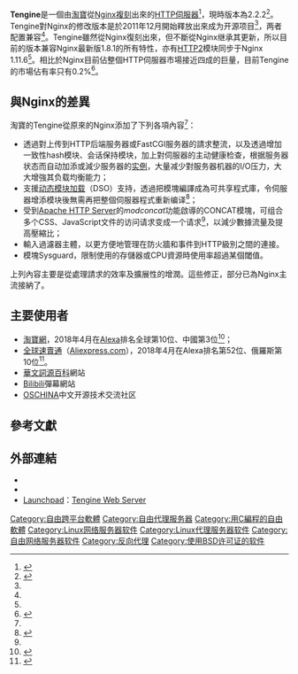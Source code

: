 {{inappropriate tone|time=2020-03-10T17:40:50+00:00}}
{{roughtranslation|time=2020-03-10T17:40:50+00:00}}
{{NoteTA|G1=IT|G2=FL}}
{{Infobox Software
 | name = tengine
 | logo = 
 | developer = 淘寶（從[[Igor_Sysoev|Igor Sysoev]]的[[nginx|nginx]][[复刻_(软件工程)|複刻]]）
 | released  = {{start date|2011|11|29}}<ref name=change>{{cite web |language=zh-hans |url=http://tengine.taobao.org/changelog_cn.html |title=变更列表 |editor=taobao.org |accessdate=2018-04-27 |archive-date=2018-04-27 |archive-url=https://web.archive.org/web/20180427184309/http://tengine.taobao.org/changelog_cn.html |dead-url=no }}</ref><ref name=webarchive>{{cite web |title=淘宝Web服务器Tengine正式开源 |date=2011-12-02 |url=http://rdc.taobao.com/blog/cs/?p=1348 |archiveurl=https://web.archive.org/web/20120107131717/http://rdc.taobao.com/blog/cs/?p=1348 |archivedate=2012-01-07 |language=zh-hans |deadurl=yes |accessdate=2015-05-26 }}</ref>
 | latest_release_version = 2.3.3
 | latest_release_date    = {{start_date_and_age|2021|03|25}}<ref name=change />
 | environment = [[GNU|GNU]]/[[Linux|Linux]] <br /> [[Unix|Unix]]
 | type = [[HTTP伺服器|HTTP伺服器]]
 | license = [[自由軟件|自由軟件]] ([[BSD许可证|BSD许可证]])
 | url = {{Official |url=http://tengine.taobao.org/}}
}}
'''Tengine'''是一個由[[淘寶|淘寶]]從[[Nginx|Nginx]][[复刻_(软件工程)|複刻]]出來的[[HTTP伺服器|HTTP伺服器]]<ref>{{cite web |url=http://blog.longwin.com.tw/2011/12/taobao-tengine-web-server-2011/ |title=淘寶將 Web Server Open Source - Tengine |date=2011-11-29 |accessdate=2015-05-13 |archive-date=2015-05-26 |archive-url=https://web.archive.org/web/20150526093130/http://blog.longwin.com.tw/2011/12/taobao-tengine-web-server-2011/ |dead-url=no }}</ref>，現時版本為2.2.2<ref name=intro>{{cite web |language=zh-hans |url=https://tengine.taobao.org |title=简介 |editor=taobao.org |accessdate=2018-04-27 |archive-date=2018-04-27 |archive-url=https://web.archive.org/web/20180427184113/https://tengine.taobao.org/ |dead-url=no }}</ref>。Tengine對Nginx的修改版本是於2011年12月開始釋放出來成为开源项目<ref name=intro />，两者配置兼容<ref name=intro />。Tengine雖然從Nginx復刻出來，但不斷從Nginx继承其更新，所以目前的版本兼容Nginx最新版1.8.1的所有特性，亦有[[HTTP/2|HTTP2]]模块同步于Nginx 1.11.6<ref name=change />。相比於Nginx目前佔整個HTTP伺服器市場接近四成的巨量，目前Tengine的市場佔有率只有0.2%<ref>{{cite web |accessdate=2018-04-27 |publisher=W3Techs.com |url=http://w3techs.com/technologies/comparison/ws-nginx,ws-tengine |title=Nginx和Tengine比較 |language=en }}</ref>。

==與Nginx的差異==
淘寶的Tengine從原來的Nginx添加了下列各項內容<ref name=intro />：
*透過對上传到HTTP后端服务器或FastCGI服务器的請求整流，以及透過增加一致性hash模块、会话保持模块，加上對伺服器的主动健康检查，根据服务器状态而自动加添或減少服务器的[[实例|实例]]，大量减少對服务器机器的I/O压力，大大增強其负载均衡能力；
*支援[[动态模块加载|动态模块加载]]（DSO）支持，透過把模塊編譯成為可共享程式庫，令伺服器增添模块後無需再把整個伺服器程式重新编译<ref>{{cite web |url=https://dmsimard.com/2014/06/21/a-use-case-of-tengine-a-drop-in-replacement-and-fork-of-nginx/ |language=en |title=A use case of Tengine, a drop-in replacement and fork of nginx |trans_title=使用Tengine的案例：一個可直接取代nginx的複刻 |accessdate=2015-05-26 |date=2014-06-21 |archive-date=2015-05-26 |archive-url=https://web.archive.org/web/20150526090256/https://dmsimard.com/2014/06/21/a-use-case-of-tengine-a-drop-in-replacement-and-fork-of-nginx/ |dead-url=no }}</ref>；
*受到[[Apache_HTTP_Server|Apache HTTP Server]]的''modconcat''功能啟導的CONCAT模塊，可组合多个CSS、JavaScript文件的访问请求变成一个请求<ref name=webarchive />，以減少數據流量及提高壓縮比；
*輸入過濾器主體，以更方便地管理在防火牆和事件到HTTP級別之間的連接。
*模塊Sysguard，限制使用的存儲器或CPU資源時使用率超過某個閾值。
上列內容主要是從處理請求的效率及擴展性的增潤。這些修正，部分已為Nginx主流接納了。

==主要使用者==
* [[淘寶網|淘寶網]]，2018年4月在[[Alexa_Internet|Alexa]]排名全球第10位、中國第3位<ref name="alexa_taobao">{{cite web|language=en|url=http://www.alexa.com/siteinfo/taobao.com|title=taobao.com|editor=Alexa|accessdate=2018-04-27|archive-date=2009-04-07|archive-url=https://web.archive.org/web/20090407040244/http://www.alexa.com/siteinfo/taobao.com|dead-url=no}}</ref>；
* [[全球速賣通|全球速賣通]]（[[Aliexpress.com|Aliexpress.com]]），2018年4月在Alexa排名第52位、俄羅斯第10位<ref name="alexa_Aliexpress">{{cite web|language=en|url=http://www.alexa.com/siteinfo/aliexpress.com|title=aliexpress.com|editor=Alexa|accessdate=2018-04-27|archive-date=2018-04-27|archive-url=https://web.archive.org/web/20180427035208/https://www.alexa.com/siteinfo/aliexpress.com|dead-url=no}}</ref>。
* [[華文詞源百科|華文詞源百科]]網站
* [[Bilibili|Bilibili]]彈幕網站
* [[OSCHINA|OSCHINA]]中文开源技术交流社区

==參考文獻==
{{References}}

==外部連結==
* {{official|http://tengine.taobao.org}}
* {{GitHub |alibaba/tengine }}
* [[Launchpad|Launchpad]]：[https://launchpad.net/~brightbox/+archive/ubuntu/tengine Tengine Web Server]{{Wayback|url=https://launchpad.net/~brightbox/+archive/ubuntu/tengine |date=20150526110551 }}

{{Web服务器软件}}

[[Category:自由跨平台軟體|Category:自由跨平台軟體]]
[[Category:自由代理服务器|Category:自由代理服务器]]
[[Category:用C編程的自由軟體|Category:用C編程的自由軟體]]
[[Category:Linux网络服务器软件|Category:Linux网络服务器软件]]
[[Category:Linux代理服务器软件|Category:Linux代理服务器软件]]
[[Category:自由网络服务器软件|Category:自由网络服务器软件]]
[[Category:反向代理|Category:反向代理]]
[[Category:使用BSD许可证的软件|Category:使用BSD许可证的软件]]